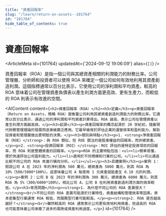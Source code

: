 ```yaml
---
title: "資產回報率"
slug: "/learn/return-on-assets--101764"
id: "101764"
hide_table_of_contents: true
---
```



# 資產回報率

<ArticleMeta id={101764} updatedAt={'2024-09-12 19:06:09'} alias={`[]`} />
<div className='border-solid border-b border-t-0 my-4 border-[var(--ifm-color-gray-300)]' />

資產回報率（ROA）是指一個公司與其總資產相關的利潤能力的財務比率。公司管理層、分析師和投資者可以使用 ROA 來確定一個公司如何有效地利用其資產創造利潤。這個指標通常以百分比表示，它使用公司的淨利潤和平均資產。較高的 ROA 意味着公司在管理資產負債表以產生利潤方面更高效、更有生產力，而較低的 ROA 則表示有改進的空間。

<AIContent content={`<h2>資產回報率（ROA）</h2><h3>定義</h3><p>資產回報率（Return on Assets，簡稱 ROA）是衡量公司利用其總資產創造利潤能力的財務比率。它通常以百分比表示，通過公司的淨利潤和平均資產計算得出。ROA 越高，表示公司在管理資產以產生利潤方面越高效。</p><h3>起源</h3><p>資產回報率的概念起源於 20 世紀初，隨着現代財務管理理論的發展而逐漸被廣泛應用。它最早被用於評估企業的運營效率和盈利能力，幫助投資者和管理層做出更明智的決策。</p><h3>類別與特點</h3><p>1. <strong>淨資產回報率（ROE）</strong>：與 ROA 類似，但 ROE 關注的是股東權益的回報率，而非總資產。</p><p>2. <strong>投資回報率（ROI）</strong>：ROI 評估的是特定投資項目的回報率，而 ROA 則是整體資產的回報率。</p><p>ROA 的主要特點包括：<ul><li>簡單易懂，便於快速評估公司盈利能力。</li><li>適用於不同規模和行業的公司。</li><li>可以通過比較不同公司的 ROA 來進行橫向分析。</li></ul></p><h3>具體案例</h3><p>案例 1：假設公司 A 在 2023 年的淨利潤為 500 萬元，總資產為 5000 萬元，則其 ROA 為 10%（500/5000*100%）。這意味着公司 A 每使用 1 元資產就能產生 0.10 元的利潤。</p><p>案例 2：公司 B 在 2023 年的淨利潤為 300 萬元，總資產為 6000 萬元，則其 ROA 為 5%（300/6000*100%）。相比公司 A，公司 B 在利用資產創造利潤方面的效率較低。</p><h3>常見問題</h3><p><strong>1. 為什麼不同公司的 ROA 差異很大？</strong><br/>不同公司的 ROA 差異可能源於行業特性、資產結構和管理效率等因素。資本密集型行業通常 ROA 較低，而服務型行業可能較高。</p><p><strong>2. ROA 是否越高越好？</strong><br/>雖然較高的 ROA 通常表示公司更有效地利用資產，但過高的 ROA 也可能意味着公司承擔了過多的風險或資產利用過度。</p>`} id={101764} />
